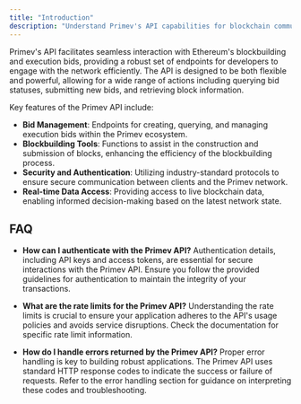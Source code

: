 ```yaml
---
title: "Introduction"
description: "Understand Primev's API capabilities for blockchain communication and execution."
---
```


Primev's API facilitates seamless interaction with Ethereum's blockbuilding and execution bids, providing a robust set of endpoints for developers to engage with the network efficiently. The API is designed to be both flexible and powerful, allowing for a wide range of actions including querying bid statuses, submitting new bids, and retrieving block information.

Key features of the Primev API include:

- **Bid Management**: Endpoints for creating, querying, and managing execution bids within the Primev ecosystem.
- **Blockbuilding Tools**: Functions to assist in the construction and submission of blocks, enhancing the efficiency of the blockbuilding process.
- **Security and Authentication**: Utilizing industry-standard protocols to ensure secure communication between clients and the Primev network.
- **Real-time Data Access**: Providing access to live blockchain data, enabling informed decision-making based on the latest network state.

## FAQ

- **How can I authenticate with the Primev API?**
  Authentication details, including API keys and access tokens, are essential for secure interactions with the Primev API.
  Ensure you follow the provided guidelines for authentication to maintain the integrity of your transactions.

- **What are the rate limits for the Primev API?**
  Understanding the rate limits is crucial to ensure your application adheres to the API's usage policies and
  avoids service disruptions. Check the documentation for specific rate limit information.

- **How do I handle errors returned by the Primev API?**
  Proper error handling is key to building robust applications. The Primev API uses standard HTTP response codes
  to indicate the success or failure of requests. Refer to the error handling section for guidance on interpreting these codes and troubleshooting.
